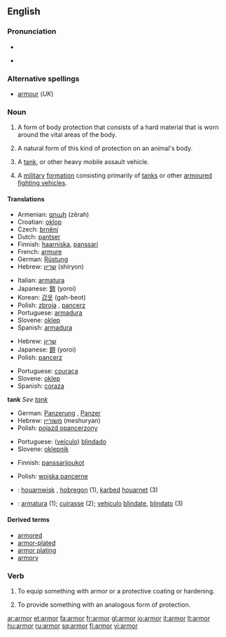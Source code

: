 <!--If you edit this page, please also edit "armour" to ensure these pages remain in sync.-->
==English==

===Pronunciation===
* {{audio|en-us-armor.ogg|Audio (US)}}

* {{rhymes|ɑː(r)mə(r)}}

===Alternative spellings===
* [[armour]] (''UK'')

===Noun===
{{wikipedia|armour|armor}}
{{en-noun|s|-}}

# {{US|uncountable}} A form of body protection that consists of a hard material that is worn around the vital areas of the body.
# {{US|uncountable}} A natural form of this kind of protection on an animal's body.
# {{US|countable}} A [[tank]], or other heavy mobile assault vehicle.
# {{US|uncountable}} A [[military]] [[formation]] consisting primarily of [[tanks]] or other [[armoured fighting vehicles]].

====Translations====

{{trans-top|body protection}}
* Armenian: [[զրահ]] (zërah)
* Croatian: [[oklop]] {{m}}
* Czech: [[brnění]] {{n}}
* Dutch: [[pantser]] {{f}}
* Finnish: [[haarniska]], [[panssari]]
* French: [[armure]] {{f}}
* German: [[Rüstung]] {{f}}
* Hebrew: [[שריון]] (shiryon) {{m}}
{{trans-mid}}
* Italian: [[armatura]] {{f}}
* Japanese: [[鎧]] (yoroi)
* Korean: [[갑옷]] (gah-beot)
* Polish: [[zbroja]] {{f}}, [[pancerz]] {{m}}
* Portuguese: [[armadura#Portuguese|armadura]] {{f}}
* Slovene: [[oklep]] {{m}}
* Spanish: [[armadura#Spanish|armadura]] {{f}}
{{trans-bottom}}

{{trans-top|animal's}}
* Hebrew: [[שריון]] {{m}}
* Japanese: [[鎧]] (yoroi)
* Polish: [[pancerz]] {{m}}
{{trans-mid}}
* Portuguese: [[couraça]] {{f}}
* Slovene: [[oklep]] {{m}}
* Spanish: [[coraza]] {{f}}
{{trans-bottom}}

'''tank'''
''See [[tank]]''

{{trans-top|other heavy mobile assault vehicle}}
* German: [[Panzerung]] {{f}}, [[Panzer]] {{m}}
* Hebrew: [[משוריין]] (meshuryan) {{m}}
* Polish: [[pojazd opancerzony]] {{m}}
{{trans-mid}}
* Portuguese: ([[veículo]]) [[blindado]] {{m}}
* Slovene: [[oklepnik]] {{m}}
{{trans-bottom}}

{{trans-top|military formation consisting primarily of tanks}}
* Finnish: [[panssarijoukot]] {{p}}
{{trans-mid}}
* Polish: [[wojska pancerne]] {{p}}
{{trans-bottom}}

{{checktrans}}
* {{ttbc|Breton}}: [[houarnwisk]] {{m}}, [[hobregon]] {{m}} (1), [[karbed]] [[houarnet]] (3)
* {{ttbc|Interlingua}}: [[armatura]] (1); [[cuirasse]] (2); [[vehiculo]] [[blindate]], [[blindato]] (3)

====Derived terms====
* [[armored]]
* [[armor-plated]]
* [[armor plating]]
* [[armory]]
<!--If you edit this page, please also edit "armour" to ensure these pages remain in synch.-->

===Verb===
{{en-verb}}

# {{transitive}} To equip something with armor or a protective coating or hardening.
# {{transitive}} To provide something with an analogous form of protection.

[[ar:armor]]
[[et:armor]]
[[fa:armor]]
[[fr:armor]]
[[gl:armor]]
[[io:armor]]
[[it:armor]]
[[lt:armor]]
[[hu:armor]]
[[ru:armor]]
[[sq:armor]]
[[fi:armor]]
[[vi:armor]]